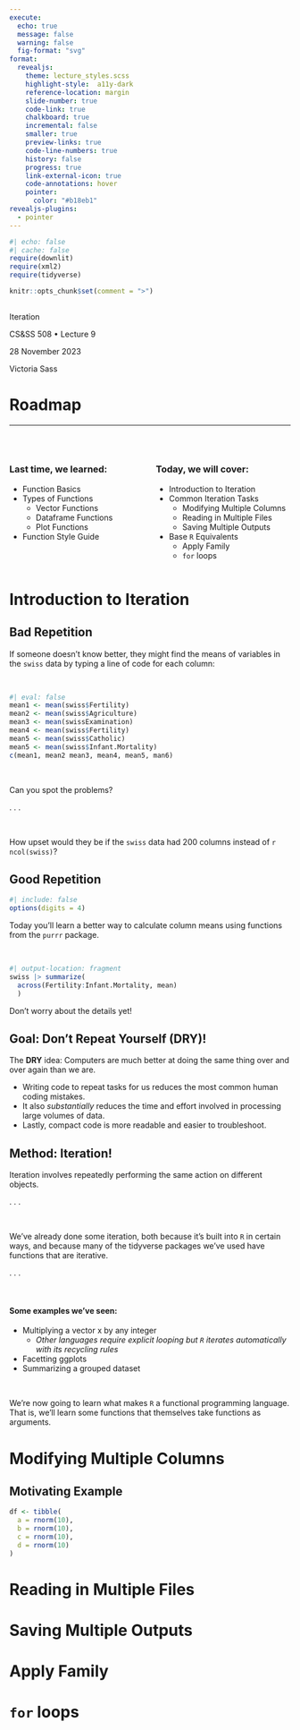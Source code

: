```yaml
---
execute: 
  echo: true
  message: false
  warning: false
  fig-format: "svg"
format: 
  revealjs:
    theme: lecture_styles.scss
    highlight-style:  a11y-dark
    reference-location: margin
    slide-number: true
    code-link: true
    chalkboard: true
    incremental: false 
    smaller: true
    preview-links: true
    code-line-numbers: true
    history: false
    progress: true
    link-external-icon: true
    code-annotations: hover
    pointer:
      color: "#b18eb1"
revealjs-plugins:
  - pointer
---
```


```r
#| echo: false
#| cache: false
require(downlit)
require(xml2)
require(tidyverse)

knitr::opts_chunk$set(comment = ">")
```

## {#title-slide data-menu-title="Iteration" background="#1e4655" background-image="../../images/csss-logo.png" background-position="center top 5%" background-size="50%"}


[Iteration]{.custom-title}

[CS&SS 508 • Lecture 9]{.custom-subtitle}

[28 November 2023]{.custom-subtitle2}

[Victoria Sass]{.custom-subtitle3}

# Roadmap {.section-title background-color="#99a486"}

------------------------------------------------------------------------

::: columns
::: {.column width="50%"}
<br>

### Last time, we learned:

- Function Basics
- Types of Functions
  - Vector Functions
  - Dataframe Functions
  - Plot Functions
- Function Style Guide
:::

::: {.column width="50%"}
<br>

::: fragment
### Today, we will cover:
- Introduction to Iteration
- Common Iteration Tasks
  - Modifying Multiple Columns
  - Reading in Multiple Files
  - Saving Multiple Outputs
- Base `R` Equivalents
  - Apply Family
  - `for` loops
:::
:::
:::

# Introduction to Iteration {.section-title background-color="#99a486"}

## Bad Repetition

If someone doesn't know better, they might find the means of variables in the `swiss` data by typing a line of code for each column:

<br>

```r
#| eval: false
mean1 <- mean(swiss$Fertility)
mean2 <- mean(swiss$Agriculture)
mean3 <- mean(swissExamination)
mean4 <- mean(swiss$Fertility)
mean5 <- mean(swiss$Catholic)
mean5 <- mean(swiss$Infant.Mortality)
c(mean1, mean2 mean3, mean4, mean5, man6)
```

<br>

Can you spot the problems?

. . . 

<br>

How upset would they be if the `swiss` data had 200 columns instead of `r ncol(swiss)`?

## Good Repetition

```r
#| include: false
options(digits = 4)
```

Today you'll learn a better way to calculate column means using functions from the `purrr` package. 

<br>

```r
#| output-location: fragment
swiss |> summarize(
  across(Fertility:Infant.Mortality, mean)
  )
```

::: aside
Don't worry about the details yet! 
:::

## Goal: Don't Repeat Yourself (DRY)!

The **DRY** idea: Computers are much better at doing the same thing over and over again than we are.

::: {incremental}
* Writing code to repeat tasks for us reduces the most common human coding mistakes.
* It also *substantially* reduces the time and effort involved in processing large volumes of data.
* Lastly, compact code is more readable and easier to troubleshoot.
:::

## Method: Iteration!

Iteration involves repeatedly performing the same action on different objects. 

. . . 

<br>

We've already done some iteration, both because it's built into `R` in certain ways, and because many of the tidyverse packages we've used have functions that are iterative. 

. . . 

<br>

#### Some examples we've seen:

::: {.incremental}
- Multiplying a vector x by any integer 
  - *Other languages require explicit looping but `R` iterates automatically with its recycling rules*
- Facetting ggplots
- Summarizing a grouped dataset
:::

<br>

::: {.fragment}
We're now going to learn what makes `R` a functional programming language. That is, we'll learn some functions that themselves take functions as arguments.
:::

# {data-menu-title="`purrr``" background-image="images/purrr.png" background-size="contain" background-position="center" .section-title background-color="#1e4655"}


# Modifying Multiple Columns {.section-title background-color="#99a486"}

## Motivating Example

```r
df <- tibble(
  a = rnorm(10),
  b = rnorm(10),
  c = rnorm(10),
  d = rnorm(10)
)
```


# Reading in Multiple Files {.section-title background-color="#99a486"}

# Saving Multiple Outputs {.section-title background-color="#99a486"}

# Apply Family {.section-title background-color="#99a486"}

# `for` loops {.section-title background-color="#99a486"}